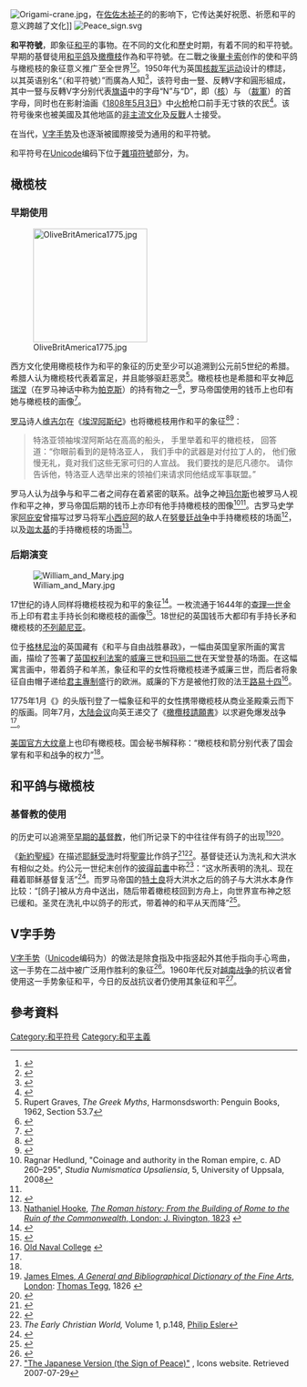[[File:Origami-crane.jpg|thumb]]，在[[佐佐木祯子|佐佐木祯子]]的{{tsl|en|Sadako and the Thousand Paper Cranes|祯子与千羽鹤|故事}}的影响下，它传达美好祝愿、祈愿和平的意义跨越了文化]]
[[File:Peace_sign.svg|thumb]]

'''和平符號'''，即象征[[和平|和平]]的事物。在不同的文化和歷史时期，有着不同的和平符號。早期的基督徒用[[和平鸽|和平鸽]]及[[橄欖枝|橄欖枝]]作為和平符號。在二戰之後[[畢卡索|畢卡索]]创作的{{tsl|en|Dove (Picasso)|鸽 (石板印刷)|和平鸽形象}}使和平鸽与橄榄枝的象征意义推广至全世界<ref>{{cite web |title=UN Logo and Flag |url=https://www.un.org/zh/sections/about-un/un-logo-and-flag/index.html |website=UN.org |publisher=United Nations |access-date=2020-12-10 |archive-date=2020-08-05 |archive-url=https://web.archive.org/web/20200805195150/https://www.un.org/zh/sections/about-un/un-logo-and-flag/index.html |dead-url=no }}</ref><ref>{{cite web |title=International Day of Peace 2020 Poster |url=https://www.un.org/sites/un2.un.org/files/idp-2020-poster-en-print-pro.pdf |website=UN.org |publisher=United Nations |access-date=2020-12-10 |archive-date=2020-09-24 |archive-url=https://web.archive.org/web/20200924224523/https://www.un.org/sites/un2.un.org/files/idp-2020-poster-en-print-pro.pdf |dead-url=no }}</ref>。1950年代{{tsl|en|Gerald Holtom|格拉德·霍尔顿}}为英国[[核裁军运动|核裁军运动]]设计的標誌，以其英语别名“{{lang|en|peace sign}}（和平符號）”而廣為人知<ref>{{cite web |url=http://www.cnduk.org/information/info-sheets/item/435-the-cnd-symbol |title=The CND symbol |publisher=Cnduk.org |date=2014-01-22 |accessdate=2016-06-29 |archive-date=2016-03-13 |archive-url=https://web.archive.org/web/20160313034837/http://www.cnduk.org/information/info-sheets/item/435-the-cnd-symbol |dead-url=no }}</ref>，该符号由一豎、反轉V字和圓形組成，其中一豎与反轉V字分别代表[[旗语|旗语]]中的字母“N”与“D”，即{{lang|en|Nuclear}}（[[核能|核]]）与{{lang|en|Disarmament}} （[[裁軍|裁軍]]）的首字母，同时也在影射油画《[[1808年5月3日|1808年5月3日]]》中[[火绳枪|火枪]]枪口前手无寸铁的农民<ref>{{Cite web|url=https://cnduk.org/the-symbol/|title=History of the Symbol|website=Campaign for Nuclear Disarmament|language=en-GB|access-date=2019-05-08|archive-date=2020-12-24|archive-url=https://web.archive.org/web/20201224095051/https://cnduk.org/the-symbol/|dead-url=no}}</ref>。该符号後來也被美國及其他地區的[[1960年代非主流文化|非主流文化]]及[[反戰|反戰]]人士接受。

在当代，[[V字手势|V字手势]]及{{le|和平旗|peace flag}}也逐渐被國際接受为通用的和平符號。

和平符号在[[Unicode|Unicode]]编码下位于[[雜項符號_(Unicode區段)|雜項符號]]部分，为{{Unichar|262E|Peace symbol}}。

==橄榄枝==

===早期使用===
[[File:OliveBritAmerica1775.jpg|200px]]

西方文化使用橄榄枝作为和平的象征的历史至少可以追溯到公元前5世纪的希腊。希腊人认为橄榄枝代表着富足，并且能够驱赶恶灵<ref>Rupert Graves, ''The Greek Myths'', Harmonsdsworth: Penguin Books, 1962, Section 53.7</ref>。橄榄枝也是希腊和平女神[[厄瑞涅|厄瑞涅]]（在罗马神话中称为[[帕克斯|帕克斯]]）的持有物之一<ref name="theoi">{{cite web |url=http://www.theoi.com/Ouranios/HoraEirene.html |title=''Theoi Greek Mythology'' |publisher=Theoi.com |access-date=2012-02-21 |url-status=live |archive-url=https://web.archive.org/web/20120222004646/http://www.theoi.com/Ouranios/HoraEirene.html |archive-date=2012-02-22  }}</ref>，罗马帝国使用的钱币上也印有她与橄榄枝的画像<ref>{{cite web |url=http://www.coinsofromanegypt.org/html/library/bmc_intro/html%20files/coinage_2.html# |title=Coins of Roman Egypt |publisher=Coins of Roman Egypt |access-date=2012-02-21 |url-status=live |archive-url=https://web.archive.org/web/20120313060140/http://www.coinsofromanegypt.org/html/library/bmc_intro/html%20files/coinage_2.html |archive-date=2012-03-13  }}</ref>。

[[罗马|罗马]]诗人[[维吉尔|维吉尔]]在《[[埃涅阿斯纪|埃涅阿斯纪]]》也将橄榄枝用作和平的象征<ref name="greatseal">{{cite web|url=http://www.greatseal.com/peace/olivebranchvirgil.html |title=Great Seal |publisher=Great Seal |access-date=2012-02-21}}</ref><ref>{{cite book |author1=维吉尔 |author1link=维吉尔 |translator1=杨周翰 |title=埃涅阿斯纪：古罗马史诗 |publisher=[[译林出版社|译林出版社]] |isbn=978-7-80567-929-7 |url=https://books.google.com/books?id=IQkaAAAACAAJ |accessdate=2022-02-24 |language=zh |page=206 |archive-date=2022-03-11 |archive-url=https://web.archive.org/web/20220311053526/https://books.google.com/books?id=IQkaAAAACAAJ |dead-url=no }}</ref>：

<blockquote><poem>特洛亚领袖埃涅阿斯站在高高的船头，
手里举着和平的橄榄枝，
回答道：“你眼前看到的是特洛亚人，
我们手中的武器是对付拉丁人的，
他们傲慢无礼，竟对我们这些无家可归的人宣战。
我们要找的是厄凡德尔。
请你告诉他，特洛亚人选举出来的领袖们来请求同他结成军事联盟。”</poem></blockquote>

罗马人认为战争与和平二者之间存在着紧密的联系。战争之神[[玛尔斯|玛尔斯]]也被罗马人视作和平之神，罗马帝国后期的钱币上亦印有他手持橄榄枝的图像<ref>Ragnar Hedlund, "Coinage and authority in the Roman empire, c. AD 260–295", ''Studia Numismatica Upsaliensia'', 5, University of Uppsala, 2008</ref><ref name=elmes/>。古罗马史学家[[阿庇安|阿庇安]]曾描写过罗马将军[[小西庇阿|小西庇阿]]的敌人在[[努曼廷战争|努曼廷战争]]中手持橄榄枝的场面<ref>{{cite web |author=Appian of Alexandria |url=https://www.livius.org/ap-ark/appian/appian_spain_19.html#1 |title=Appian's History of Rome: The Spanish Wars (§§91–95) |publisher=Livius.org |access-date=2012-02-21 |url-status=live |archive-url=https://web.archive.org/web/20120113152510/https://www.livius.org/ap-ark/appian/appian_spain_19.html#1 |archive-date=2012-01-13 }}</ref>，以及[[迦太基|迦太基]]的{{tsl|en|Hasdrubal I of Carthage|迦太基的哈斯德鲁巴一世|哈斯德鲁巴一世}}手持橄榄枝的场面<ref>[[Nathaniel_Hooke|Nathaniel Hooke]], [https://archive.org/details/bub_gb_Qu3QAAAAMAAJ/page/n77 <!-- pg=58 quote=olive-branch. --> ''The Roman history: From the Building of Rome to the Ruin of the Commonwealth'', London: J. Rivington, 1823] {{webarchive|url=https://web.archive.org/web/20180220082109/https://books.google.com/books?id=Qu3QAAAAMAAJ&pg=PA58&lpg=PA58&dq=olive+branch+roman+surrender&oi=book_result&ct=result&resnum=9 |date=2018-02-20 }}</ref>。

===后期演变===
[[File:William_and_Mary.jpg|thumb]]

17世纪的诗人同样将橄榄枝视为和平的象征<ref>{{cite book |url=https://books.google.com/books?id=xrO_1qyt5mUC&q=oliveRaymond&pg=PA27 |title=A. Anselment, ''Loyalist resolve: patient fortitude in the English Civil War'', Associated University Presses, 1988 |isbn=9780874133387 |access-date=2012-02-21 |url-status=live |archive-url=https://web.archive.org/web/20130619050555/http://books.google.com/books?id=xrO_1qyt5mUC&pg=PA27&dq=peace+descends+on+a+cloud&hl=en&ei=FZ2uTY--NIKHhQeg8oXfAw&sa=X&oi=book_result&ct=result&resnum=1&sqi=2&ved=0CC0Q6AEwAA#v=onepage&q=olive&f=falseRaymond |archive-date=2013-06-19  |last1=Anselment |first1=Raymond A. |year=1988 }}</ref>。一枚流通于1644年的[[查理一世_(英格蘭)|查理一世]]金币上印有君主手持长剑和橄榄枝的画像<ref>{{cite web |url=http://www.petitioncrown.com/CHARLES_I_OXFORD_MINT.html |title=Coins of Quality: The art of Coins |publisher=Petitioncrown.com |access-date=2012-02-21 |url-status=live |archive-url=https://web.archive.org/web/20120215110456/http://www.petitioncrown.com/CHARLES_I_OXFORD_MINT.html |archive-date=2012-02-15 }}</ref>。18世纪的英国钱币大都印有手持长矛和橄榄枝的[[不列颠尼亚|不列颠尼亚]]。

位于[[格林尼治|格林尼治]]的英国{{tsl|en|Old Royal Naval College|老皇家海军学院}}藏有《和平与自由战胜暴政》，一幅由英国皇家{{tsl|en|James Thornhill|詹姆斯·桑希尔}}所画的寓言画，描绘了签署了[[1689年权利法案|英国权利法案]]的[[奥兰治亲王威廉三世|威廉三世]]和[[玛丽二世_(英格兰)|玛丽二世]]在天堂登基的场面。在这幅寓言画中，带着鸽子和羊羔，象征和平的女性将橄榄枝递予威廉三世，而后者将象征自由帽子递给[[君主專制|君主專制]]盛行的欧洲。威廉的下方是被他打败的法王[[路易十四|路易十四]]<ref>[http://www.oldroyalnavalcollege.org/data/files/english-ph-june-06-offical-new-30.pdf Old Naval College] {{webarchive |url=https://web.archive.org/web/20070626185300/http://www.oldroyalnavalcollege.org/data/files/english-ph-june-06-offical-new-30.pdf |date=2007-06-26 }}</ref>。

1775年1月《{{tsl|en|The London Magazine|伦敦杂志}}》的头版刊登了一幅象征和平的女性携带橄榄枝从商业圣殿乘云而下的版画。同年7月，[[大陆会议|大陆会议]]向英王递交了《[[橄欖枝請願書|橄欖枝請願書]]》以求避免爆发战争<ref name=greatseal/>。

[[美国国徽|美国官方大纹章]]上也印有橄榄枝。国会秘书{{tsl|en|Charles Thomson|查尔斯·汤姆森}}解释称：“橄榄枝和箭分别代表了国会掌有和平和战争的权力”<ref name=greatseal/>。

==和平鸽与橄榄枝==
===基督教的使用===
{{tsl|en|Doves as symbols|作为象征的鸽子|用鸽子代表和平}}的历史可以追溯至[[基督教历史#早期（31年/33年-325年）|早期的基督教]]，他们所记录下的{{tsl|en|Baptism in early Christianity|早期基督教洗礼|洗礼仪式}}中往往伴有鸽子的出现<ref name="elmes">[https://books.google.com/books?id=iSWGTy2WeVsC&pg=PT472&lpg=PT472&dq=pacifer+%2Bolive&source=bl&ots=knWZF7ELCR&sig=RgPVlfMRdnTqGbt_FIzGlUwgSJw&hl=en&ei=tE6kTLfWNZG7jAeb6ZCoDA&sa=X&oi=book_result&ct=result&resnum=6&ved=0CCYQ6AEwBQ#v=snippet&q=olive%20branch&f=false James Elmes, ''A General and Bibliographical Dictionary of the Fine Arts'', London]: [[Thomas_Tegg|Thomas Tegg]], 1826 {{webarchive|url=https://web.archive.org/web/20140102013620/http://books.google.com/books?id=iSWGTy2WeVsC&pg=PT472&lpg=PT472&dq=pacifer+%2Bolive&source=bl&ots=knWZF7ELCR&sig=RgPVlfMRdnTqGbt_FIzGlUwgSJw&hl=en&ei=tE6kTLfWNZG7jAeb6ZCoDA&sa=X&oi=book_result&ct=result&resnum=6&ved=0CCYQ6AEwBQ |date=2014-01-02 }}</ref><ref>{{cite web |url=http://www.newadvent.org/cathen/03417b.htm |title=''Catholic Encyclopedia'', Roman Catacombs: Paintings |publisher=Newadvent.org |date=1908-11-01 |access-date=2012-02-21 |url-status=live |archive-url=https://web.archive.org/web/20120111063744/http://www.newadvent.org/cathen/03417b.htm |archive-date=2012-01-11  }}</ref>。

《[[新約聖經|新約聖經]]》在描述[[耶稣受洗|耶稣受洗]]时将[[聖靈|聖靈]]比作鸽子<ref>{{cite wikisource|class=book|chapter=馬太福音#第三章|wslink=聖經 (和合本)|plaintitle=和合本新约圣经|wslanguage=zh|date=1919}}</ref>{{Bibleref2c|Mt|3:16}}<ref>{{cite web |url=http://www.newadvent.org/cathen/05144b.htm |title=''Catholic Encyclopedia'' Dove: As an artistic symbol |publisher=Newadvent.org |date=1909-05-01 |access-date=2012-02-21 |url-status=live |archive-url=https://web.archive.org/web/20120206071146/http://www.newadvent.org/cathen/05144b.htm |archive-date=2012-02-06  }}</ref>。基督徒还认为洗礼和大洪水有相似之处。约公元一世纪末创作的[[彼得前書|彼得前書]]中称<ref>''The Early Christian World,'' Volume 1, p.148, [[Philip_Esler|Philip Esler]]</ref>：“这水所表明的洗礼、现在藉着耶稣基督复活”<ref>{{cite wikisource|class=book|chapter=彼得前書#第三章|wslink=聖經 (和合本)|plaintitle=和合本新约圣经|wslanguage=zh|date=1919}}</ref>{{Bibleref2c|1Pt|3:20–21}}。而罗马帝国的[[特土良|特土良]]将大洪水之后的鸽子与大洪水本身作比较：“[鸽子]被从方舟中送出，随后带着橄榄枝回到方舟上，向世界宣布神之怒已缓和。圣灵在洗礼中以鸽子的形式，带着神的和平从天而降”<ref>{{cite book |url=https://books.google.com/books?id=zkvl7ZwGQhMC&q=dove |title=Hall, Christopher A., ''Worshipping with the Church Fathers'', InerVarsity Press, 2009, p.32 |date=2010-01-30 |isbn=9780830838660 |access-date=2012-02-21 |url-status=live |archive-url=https://web.archive.org/web/20130616122125/http://books.google.com/books?id=zkvl7ZwGQhMC&q=dove#v=snippet&q=dove&f=false |archive-date=2013-06-16  |last1=Hall |first1=Christopher A. }}</ref>。

==V字手势==
{{Main|V字手势}}

[[V字手势|V字手势]]（[[Unicode|Unicode]]编码为{{Unichar|270C|Victory hand}}）的做法是除食指及中指竖起外其他手指向手心弯曲，这一手势在二战中被广泛用作胜利的象征<ref>{{cite web |url=https://postalmuseum.si.edu/symposium2008/DeBlois-Harris-V_for_Victory-paper.pdf |title=Archived copy |access-date=2017-10-15 |url-status=live |archive-url=https://web.archive.org/web/20161015225307/http://postalmuseum.si.edu/symposium2008/DeBlois-Harris-V_for_Victory-paper.pdf |archive-date=2016-10-15  }}</ref>。1960年代反对[[越南战争|越南战争]]的抗议者曾使用这一手势象征和平，今日的反战抗议者仍使用其象征和平<ref name="icons-asian-peace">[http://www.icons.org.uk/theicons/collection/the-v-sign/a-harvey-smith-to-you/the-asian-v-sign-in-progress "The Japanese Version (the Sign of Peace)"] {{webarchive|url=https://web.archive.org/web/20080621122852/http://www.icons.org.uk/theicons/collection/the-v-sign/a-harvey-smith-to-you/the-asian-v-sign-in-progress |date=2008-06-21 }}, Icons website. Retrieved 2007-07-29</ref>。

==參考資料==
{{reflist}}

{{反战}}
[[Category:和平符号|Category:和平符号]]
[[Category:和平主義|Category:和平主義]]